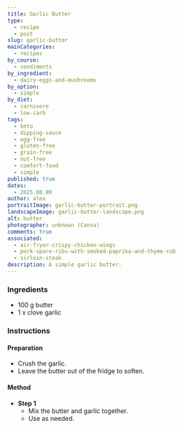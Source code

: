 ```yaml
---
title: Garlic Butter
type:
  - recipe
  - post
slug: garlic-butter
mainCategories:
  - recipes
by_course:
  - condiments
by_ingredient:
  - dairy-eggs-and-mushrooms
by_option:
  - simple
by_diet:
  - carnivore
  - low-carb
tags:
  - keto
  - dipping-sauce
  - egg-free
  - gluten-free
  - grain-free
  - nut-free
  - comfort-food
  - simple
published: true
dates:
  - 2025.08.09
author: alex
portraitImage: garlic-butter-portrait.png
landscapeImage: garlic-butter-landscape.png
alt: butter
photographer: unknown (Canva)
comments: true
associated:
  - air-fryer-crispy-chicken-wings
  - pork-spare-ribs-with-smoked-paprika-and-thyme-rub
  - sirloin-steak
description: A simple garlic butter.
---
```


<Ingredients>

### Ingredients

- 100 g butter
- 1 x clove garlic

</Ingredients>

<Instructions>

### Instructions

#### Preparation

- Crush the garlic.
- Leave the butter out of the fridge to soften.

#### Method

- **Step 1**
  - Mix the butter and garlic together.
  - Use as needed.

</Instructions>
